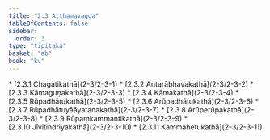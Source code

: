 ```yaml
---
title: "2.3 Aṭṭhamavagga"
tableOfContents: false
sidebar:
  order: 3
type: "tipitaka"
basket: "ab"
book: "kv"
---
```



<DynamicBreadcrumb />



<TableOfContents book="kv" section="2.3">
* [2.3.1 Chagatikathā](2-3/2-3-1)
* [2.3.2 Antarābhavakathā](2-3/2-3-2)
* [2.3.3 Kāmaguṇakathā](2-3/2-3-3)
* [2.3.4 Kāmakathā](2-3/2-3-4)
* [2.3.5 Rūpadhātukathā](2-3/2-3-5)
* [2.3.6 Arūpadhātukathā](2-3/2-3-6)
* [2.3.7 Rūpadhātuyāāyatanakathā](2-3/2-3-7)
* [2.3.8 Arūperūpakathā](2-3/2-3-8)
* [2.3.9 Rūpaṃkammantikathā](2-3/2-3-9)
* [2.3.10 Jīvitindriyakathā](2-3/2-3-10)
* [2.3.11 Kammahetukathā](2-3/2-3-11)
</TableOfContents>